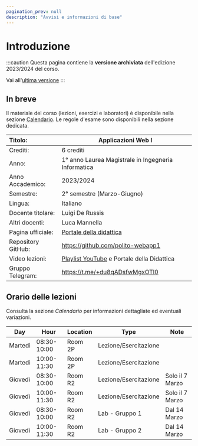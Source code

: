 ```yaml
---
pagination_prev: null
description: "Avvisi e informazioni di base"
---
```


# Introduzione

:::caution
Questa pagina contiene la __versione archiviata__ dell'edizione 2023/2024 del corso.

Vai all'[ultima versione](/teaching/01udf-aw1)
:::


## In breve

Il materiale del corso (lezioni, esercizi e laboratori) è disponibile nella sezione [Calendario](calendario). Le regole d'esame sono disponibili nella sezione dedicata.

| Titolo:                | Applicazioni Web I                                  |
|:-----------------------|-----------------------------------------------------|
| Crediti:               | 	6 crediti                                          |
| Anno:                  | 	1° anno Laurea Magistrale in Ingegneria Informatica          |
| Anno Accademico:       | 	2023/2024                                          |
| Semestre:              | 	2° semestre (Marzo-Giugno)                         |
| Lingua:                | 	Italiano                                           |
| Docente titolare:      | 	Luigi De Russis                                    |
| Altri docenti:         | 	Luca Mannella                                      |
| Pagina ufficiale: 	   | [Portale della didattica](https://didattica.polito.it/pls/portal30/gap.pkg_guide.viewGap?p_cod_ins=01UDFOV&p_a_acc=2024) |
| Repository GitHub:     | https://github.com/polito-webapp1                   |
| Video lezioni: 	       | [Playlist YouTube](https://www.youtube.com/playlist?list=PLs7DWGc_wmwTz6XD62wCYGRaVXMztRpwd) e Portale della Didattica        |
| Gruppo Telegram: 	     | https://t.me/+du8qADsfwMgxOTI0                      |

## Orario delle lezioni

Consulta la sezione _Calendario_ per informazioni dettagliate ed eventuali variazioni.

| Day      | Hour        | Location | Type          | Note              |
|----------|-------------|----------|---------------|-------------------|
| Martedì  | 08:30-10:00 | Room 2P  | Lezione/Esercitazione   |                   |
| Martedì  | 10:00-11:30 | Room 2P  | Lezione/Esercitazione   |                   |
| Giovedì  | 08:30-10:00 | Room R2  | Lezione/Esercitazione   | Solo il 7 Marzo   |
| Giovedì  | 10:00-11:30 | Room R2  | Lezione/Esercitazione   | Solo il 7 Marzo   |
| Giovedì  | 08:30-10:00 | Room R2  | Lab - Gruppo 1          | Dal 14 Marzo      |
| Giovedì  | 10:00-11:30 | Room R2  | Lab - Gruppo 2          | Dal 14 Marzo      |